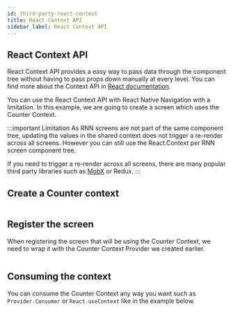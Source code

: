 ```yaml
---
id: third-party-react-context
title: React Context API
sidebar_label: React Context API
---
```


## React Context API 
React Context API provides a easy way to pass data through the component tree without having to pass props down 
manually at every level. You can find more about the Context API in [React documentation](https://reactjs.org/docs/context.html).

You can use the React Context API with React Native Navigation with a limitation. In this example, we are going to create a screen which uses the Counter Context.

:::important Limitation
As RNN screens are not part of the same component tree, updating the values in the shared context does not trigger a re-render across all screens.
However you can still use the React.Context per RNN screen component tree.

If you need to trigger a re-render across all screens, there are many popular third party libraries such as 
[MobX](third-party-mobx.mdx) or Redux.
:::

## Create a Counter context

```tsx file=./third-party-react-context/counter-context.tsx
```

## Register the screen
When registering the screen that will be using the Counter Context, we need to wrap it
with the Counter Context Provider we created earlier.

```tsx file=./third-party-react-context/register-screen.tsx
```

## Consuming the context
You can consume the Counter Context any way you want such as `Provider.Consumer` or `React.useContext` like in the 
example below.

```tsx file=./third-party-react-context/context-consumer.tsx
```
